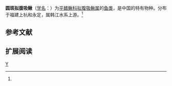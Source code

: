 {{Speciesbox 
| taxon = Pseudogastromyzon cheni
| status = NE
| status_system = IUCN3.1
| authority =  Liang, 1942<ref name='id6516'>{{cite web| url =http://www.bioinfo.cn/db05/BjdwSpecies.php?action=view&id=6516| title =圆斑拟腹吸鳅| work =中国动物物种编目数据库| publisher =中国科学院微生物研究所| author =中国科学院动物研究所| accessdate =2009-04-11| deadurl =yes| archiveurl =https://web.archive.org/web/20160305033550/http://www.bioinfo.cn/db05/BjdwSpecies.php?action=view&id=6516| archivedate =2016-03-05}}</ref>
| synonyms =
}}

'''圆斑拟腹吸鳅'''（[[学名|学名]]：{{lang|la|''Pseudogastromyzon cheni''}}）为[[平鳍鳅科|平鳍鳅科]][[拟腹吸鳅属|拟腹吸鳅属]]的[[鱼类|鱼类]]，是中国的特有物种。分布于福建上杭和永定，属韩江水系上游。<ref name='id6516'/>

== 参考文献 ==
{{reflist}}

== 扩展阅读 ==
{{refbegin}}
{{wikispecies-inline|Pseudogastromyzon cheni|圆斑拟腹吸鳅}}
{{refend}}
{{Taxonbar|from=Q737470}}

[[Category:拟腹吸鳅属|Y]]